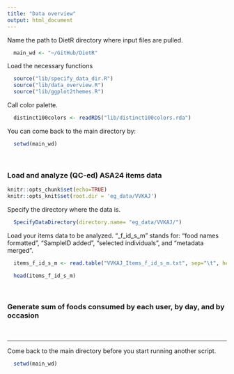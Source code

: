 ```yaml
---
title: "Data overview"
output: html_document
---
```


Name the path to DietR directory where input files are pulled.
```r
  main_wd <- "~/GitHub/DietR"
```

Load the necessary functions
```r
  source("lib/specify_data_dir.R")
  source("lib/data_overview.R")
  source("lib/ggplot2themes.R")
```

Call color palette.
```r
  distinct100colors <- readRDS("lib/distinct100colors.rda")
```

You can come back to the main directory by:
```r
  setwd(main_wd)
```

<br>

### Load and analyze (QC-ed) ASA24 items data

```r
knitr::opts_chunk$set(echo=TRUE)
knitr::opts_knit$set(root.dir = 'eg_data/VVKAJ')
```

Specify the directory where the data is.
```r
  SpecifyDataDirectory(directory.name= "eg_data/VVKAJ/")
```
<!-- [NOTE] SpecifyDataDirectory function is not executed by R markdown, but just showing  -->
<!--  the code so that this tutorial will have the same code as the R script.  -->

Load your items data to be analyzed.
"_f_id_s_m" stands for: "food names formatted", "SampleID added", "selected individuals", and "metadata merged".
```r
  items_f_id_s_m <- read.table("VVKAJ_Items_f_id_s_m.txt", sep="\t", header=T)
```

```r
  head(items_f_id_s_m)
```

<br>

### Generate sum of foods consumed by each user, by day, and by occasion


<br>

---
  
Come back to the main directory before you start running another script.
```r
  setwd(main_wd)
```
  



